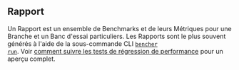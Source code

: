 ## Rapport
Un Rapport est un ensemble de Benchmarks et de leurs Métriques pour une Branche et un Banc d'essai particuliers. Les Rapports sont le plus souvent générés à l'aide de la sous-commande CLI <code><a href="/fr/docs/explanation/bencher-run/">bencher run</a></code>. Voir [comment suivre les tests de régression de performance](/fr/docs/how-to/track-benchmarks/) pour un aperçu complet.